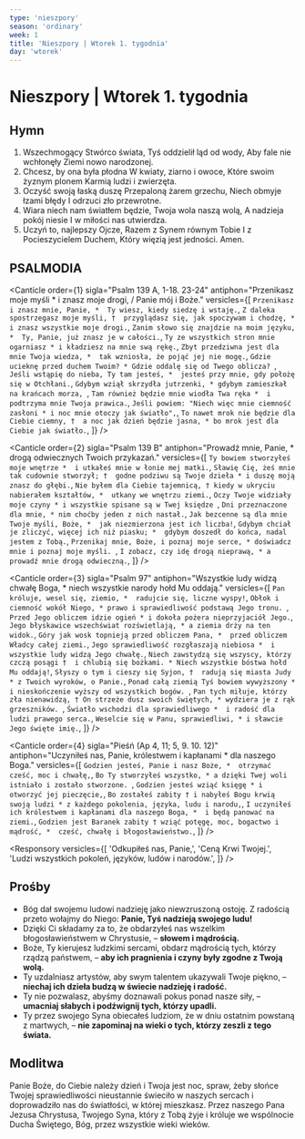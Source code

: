 ```yaml
---
type: 'nieszpory'
season: 'ordinary'
week: 1
title: 'Nieszpory | Wtorek 1. tygodnia'
day: 'wtorek'
---
```


# Nieszpory | Wtorek 1. tygodnia

<OpeningVersicle />

## Hymn

1. Wszechmogący Stwórco świata,
   Tyś oddzielił ląd od wody,
   Aby fale nie wchłonęły
   Ziemi nowo narodzonej.
2. Chcesz, by ona była płodna
   W kwiaty, ziarno i owoce,
   Które swoim żyznym plonem
   Karmią ludzi i zwierzęta.
3. Oczyść swoją łaską duszę
   Przepaloną żarem grzechu,
   Niech obmyje łzami błędy
   I odrzuci zło przewrotne.
4. Wiara niech nam światłem będzie,
   Twoja wola naszą wolą,
   A nadzieja pokój niesie
   I w miłości nas utwierdza.
5. Uczyń to, najlepszy Ojcze,
   Razem z Synem równym Tobie
   I z Pocieszycielem Duchem,
   Który więzią jest jedności. Amen.

## PSALMODIA

<Canticle
  order={1}
  sigla="Psalm 139 A, 1-18. 23-24"
  antiphon="Przenikasz moje myśli * i znasz moje drogi, / Panie mój i Boże."
  versicles={[
    `Przenikasz i znasz mnie, Panie, * 
Ty wiesz, kiedy siedzę i wstaję.`,
    `Z daleka spostrzegasz moje myśli, † 
przyglądasz się, jak spoczywam i chodzę, * 
i znasz wszystkie moje drogi.`,
    `Zanim słowo się znajdzie na moim języku, * 
Ty, Panie, już znasz je w całości.`,
    `Ty ze wszystkich stron mnie ogarniasz *
i kładziesz na mnie swą rękę.`,
    `Zbyt przedziwna jest dla mnie Twoja wiedza, * 
tak wzniosła, że pojąć jej nie mogę.`,
    `Gdzie ucieknę przed duchem Twoim? *
Gdzie oddalę się od Twego oblicza? `,
    `Jeśli wstąpię do nieba, Ty tam jesteś, * 
jesteś przy mnie, gdy położę się w Otchłani.`,
    `Gdybym wziął skrzydła jutrzenki, *
gdybym zamieszkał na krańcach morza, `,
    `Tam również będzie mnie wiodła Twa ręka * 
i podtrzyma mnie Twoja prawica.`,
    `Jeśli powiem: "Niech więc mnie ciemność zasłoni *
i noc mnie otoczy jak światło",`,
    `To nawet mrok nie będzie dla Ciebie ciemny, † 
a noc jak dzień będzie jasna, *
bo mrok jest dla Ciebie jak światło.`,
  ]}
/>

<Canticle
  order={2}
  sigla="Psalm 139 B"
  antiphon="Prowadź mnie, Panie, * drogą odwiecznych Twoich przykazań."
  versicles={[
    `Ty bowiem stworzyłeś moje wnętrze * 
i utkałeś mnie w łonie mej matki.`,
    `Sławię Cię, żeś mnie tak cudownie stworzył; † 
godne podziwu są Twoje dzieła *
i duszę moją znasz do głębi.`,
    `Nie byłem dla Ciebie tajemnicą, †
kiedy w ukryciu nabierałem kształtów, * 
utkany we wnętrzu ziemi.`,
    `Oczy Twoje widziały moje czyny *
i wszystkie spisane są w Twej księdze `,
    `Dni przeznaczone dla mnie, *
nim choćby jeden z nich nastał.`,
    `Jak bezcenne są dla mnie Twoje myśli, Boże, * 
jak niezmierzona jest ich liczba!`,
    `Gdybym chciał je zliczyć, więcej ich niż piasku; * 
gdybym doszedł do końca, nadal jestem z Tobą.`,
    `Przenikaj mnie, Boże, i poznaj moje serce, *
doświadcz mnie i poznaj moje myśli. `,
    `I zobacz, czy idę drogą nieprawą, *
a prowadź mnie drogą odwieczną.`,
  ]}
/>

<Canticle
  order={3}
  sigla="Psalm 97"
  antiphon="Wszystkie ludy widzą chwałę Boga, * niech wszystkie narody hołd Mu oddają."
  versicles={[
    `Pan króluje, wesel się, ziemio, * 
radujcie się, liczne wyspy!`,
    `Obłok i ciemność wokół Niego, *
prawo i sprawiedliwość podstawą Jego tronu. `,
    `Przed Jego obliczem idzie ogień *
i dokoła pożera nieprzyjaciół Jego.`,
    `Jego błyskawice wszechświat rozświetlają, *
a ziemia drży na ten widok.`,
    `Góry jak wosk topnieją przed obliczem Pana, * 
przed obliczem Władcy całej ziemi.`,
    `Jego sprawiedliwość rozgłaszają niebiosa * 
i wszystkie ludy widzą Jego chwałę.`,
    `Niech zawstydzą się wszyscy, którzy czczą posągi † 
i chlubią się bożkami. *
Niech wszystkie bóstwa hołd Mu oddają!`,
    `Słyszy o tym i cieszy się Syjon, † 
radują się miasta Judy *
z Twoich wyroków, o Panie.`,
    `Ponad całą ziemią Tyś bowiem wywyższony * 
i nieskończenie wyższy od wszystkich bogów. `,
    `Pan tych miłuje, którzy zła nienawidzą, †
On strzeże dusz swoich świętych, *
wydziera je z rąk grzeszników. `,
    `Światło wschodzi dla sprawiedliwego * 
i radość dla ludzi prawego serca.`,
    `Weselcie się w Panu, sprawiedliwi, *
i sławcie Jego święte imię.`,
  ]}
/>

<Canticle
  order={4}
  sigla="Pieśń (Ap 4, 11; 5, 9. 10. 12)"
  antiphon="Uczyniłeś nas, Panie, królestwem i kapłanami * dla naszego Boga."
  versicles={[
    `Godzien jesteś, Panie i nasz Boże, * 
otrzymać cześć, moc i chwałę,`,
    `Bo Ty stworzyłeś wszystko, *
a dzięki Twej woli istniało i zostało stworzone. `,
    `Godzien jesteś wziąć księgę *
i otworzyć jej pieczęcie,`,
    `Bo zostałeś zabity †
i nabyłeś Bogu krwią swoją ludzi *
z każdego pokolenia, języka, ludu i narodu,`,
    `I uczyniłeś ich królestwem i kapłanami dla naszego Boga, * 
i będą panować na ziemi.`,
    `Godzien jest Baranek zabity †
wziąć potęgę, moc, bogactwo i mądrość, * 
cześć, chwałę i błogosławieństwo.`,
  ]}
/>

<Passage
  sigla="Rz 3, 23-25a"
  passage="Wszyscy zgrzeszyli i pozbawieni są chwały Bożej, a dostępują usprawiedliwienia darmo, z Jego łaski, przez odkupienie, które jest w Chrystusie Jezusie. Jego ustanowił Bóg narzędziem przebłagania przez wiarę mocą Jego krwi.
"
/>

<Responsory
  versicles={[
    'Odkupiłeś nas, Panie,',
    'Ceną Krwi Twojej.',
    'Ludzi wszystkich pokoleń, języków, ludów i narodów.',
  ]}
/>

<Magnificat antiphon="Raduje się duch mój * w Bogu, Zbawicielu moim." />

## Prośby

- Bóg dał swojemu ludowi nadzieję jako niewzruszoną ostoję. Z radością przeto wołajmy do Niego: **Panie, Tyś nadzieją swojego ludu!**
- Dzięki Ci składamy za to, że obdarzyłeś nas wszelkim błogosławieństwem w Chrystusie, – **słowem i mądrością.**
- Boże, Ty kierujesz ludzkimi sercami, obdarz mądrością tych, którzy rządzą państwem, – **aby ich pragnienia i czyny były zgodne z Twoją wolą.**
- Ty uzdalniasz artystów, aby swym talentem ukazywali Twoje piękno, – **niechaj ich dzieła budzą w świecie nadzieję i radość.**
- Ty nie pozwalasz, abyśmy doznawali pokus ponad nasze siły, – **umacniaj słabych i podźwignij tych, którzy upadli.**
- Ty przez swojego Syna obiecałeś ludziom, że w dniu ostatnim powstaną z martwych, – **nie zapominaj na wieki o tych, którzy zeszli z tego świata.**

<CustomIntercessions />

<KyrieEleison />

<LordsPrayer />

## Modlitwa

Panie Boże, do Ciebie należy dzień i Twoja jest noc, spraw, żeby słońce Twojej sprawiedliwości nieustannie świeciło w naszych sercach i doprowadziło nas do światłości, w której mieszkasz. Przez naszego Pana Jezusa Chrystusa, Twojego Syna, który z Tobą żyje i króluje we wspólnocie Ducha Świętego, Bóg, przez wszystkie wieki wieków.

<Amen />

<BlessingAndConcludingVersicle />

<SalveRegina />

